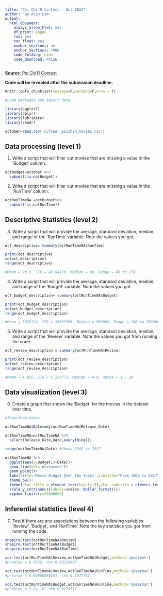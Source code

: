 ```yaml
---
title: "Psi Chi R Contest - Oct 2023"
author: "By Alan Lam"
output:
  html_document:
    always_allow_html: yes
    df_print: paged
    toc: yes
    toc_float: yes
    number_sections: no
    anchor_sections: TRUE
    code_folding: hide
    code_download: FALSE
---
```

[**Source**: Psi Chi R Contest](https://osf.io/2ac4b/wiki/home/)

**Code will be revealed after the submission deadline.**

```r
knitr::opts_chunk$set(message=F,warning=F,echo = T)
```

```r
#Load packages and import data

library(ggplot2)
library(dplyr)
library(lubridate)
library(readr)

october=read.csv('october_psichiR_movies.csv')
```


## Data processing (level 1)

1.    Write a script that will filter out movies that are missing a value in the ‘Budget’ column.

```r
octBudget=october %>% 
  subset(!is.na(Budget))

```

2.    Write a script that will filter out movies that are missing a value in the ‘RunTime’ column.

```r
octRunTimeNA =octBudget%>% 
  subset(!is.na(RunTime))
```

## Descriptive Statistics (level 2)

3.    Write a script that will provide the average, standard deviation, median, and range of the ‘RunTime’ variable. Note the values you got.

```r
oct_descriptive= summary(octRunTimeNA$RunTime)

print(oct_descriptive)
sd(oct_descriptive)
range(oct_descriptive)

#Mean = 90.3, STD = 40.84176, Median = 90, Range = 45 to 170
```

4.    Write a script that will provide the average, standard deviation, median, and range of the ‘Budget’ variable. Note the values you got.

```r
oct_budget_description= summary(octRunTimeNA$Budget)

print(oct_budget_description)
sd(oct_budget_description)
range(oct_budget_description)

#Mean = 3828124, STD = 28022369, Median = 500000, Range = 100 to 70000000
```

5.    Write a script that will provide the average, standard deviation, median, and range of the ‘Review’ variable. Note the values you got from running the code.

```r
oct_review_description = summary(octRunTimeNA$Review)

print(oct_review_description)
sd(oct_review_description)
range(oct_review_description)

#Mean = 4.955, STD = 6.200773, Median = 4.9, Range = 1 - 20
```

## Data visualization (level 3)

6.    Create a graph that shows the ‘Budget’ for the movies in the dataset over time.

```r
#Transform dates

octRunTimeNA$Date=mdy(octRunTimeNA$Release_Date)

octRunTimeNA=octRunTimeNA %>% 
  select(Release_Date,Date,everything())

range(octRunTimeNA$Date) #Shows 1905 to 2017
```

```r
octRunTimeNA %>% 
  ggplot(aes(y=Budget,x=Date))+
  geom_line(col='darkgreen')+
  geom_point()+
  labs(title='Movie Budget Over the Years',subtitle="From 1905 to 2017",y=' ',x='Years')+
  theme_bw()+
  theme(plot.title = element_text(hjust=.5),plot.subtitle = element_text(hjust=.5))+
  scale_y_continuous(labels=scales::dollar_format())+
  expand_limits(y=80000000)
```

## Inferential statistics (level 4)

7.    Test if there are any associations between the following variables: ‘Review’, ‘Budget’, and ‘RunTime’. Note the key statistics you got from running the code.

```r
shapiro.test(octRunTimeNA$Review)
shapiro.test(octRunTimeNA$Budget)
shapiro.test(octRunTimeNA$RunTime)

cor.test(octRunTimeNA$Review,octRunTimeNA$Budget,method='spearman')
#p-value = 0.5632, rho 0.02132607 

cor.test(octRunTimeNA$Review,octRunTimeNA$RunTime,method='spearman')
#p-value = 0.00000006181, rho 0.1977713 

cor.test(octRunTimeNA$Budget,octRunTimeNA$RunTime,method='spearman')
#p-value < 2.2e-16, rho 0.3279512 

```

